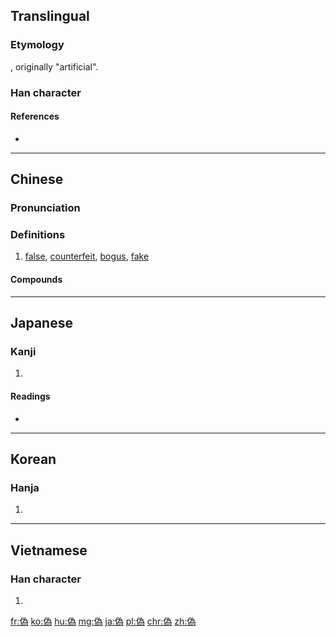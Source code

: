 {{also|伪|僞}}
==Translingual==

===Etymology===
{{Han compound|亻|為|t1=man|t2=to make|ls=ic}}, originally "artificial".

===Han character===
{{Han char|rn=9|rad=人|as=09|sn=11|four=22227|canj=OIKF|ids=⿰亻為}}

====References====
* {{Han ref|kx=0112.071|dkj=00927|hdz=10195.040|uh=507D|ud=20605|bh=B0B0|bd=45232}}

----

==Chinese==
{{zh-forms|s=伪|t2=僞}}

===Pronunciation===
{{zh-pron
|m=偽
|c=ngai6
|mn=gūi
|w=2hhue
|mc=y
|oc=y
|cat=a
}}

===Definitions===
{{zh-hanzi}}

# [[false]], [[counterfeit]], [[bogus]], [[fake]]
#: {{zh-usex|虛偽|sham; false; hypocritical; hypocrisy}}
#: {{zh-usex|偽造|to forge; to counterfeit}}
#: {{zh-usex|偽鈔|counterfeit banknote}}
#: {{zh-usex|偽政權|puppet government}}

====Compounds====
{{der5
|{{zh-l|偽鈔/伪钞}}
|{{zh-l|偽軍/伪军}}
|{{zh-l|偽君子/伪君子}}
|{{zh-l|偽劣/伪劣}}
|{{zh-l|偽麻黃鹼/伪麻黄碱}}
|{{zh-l|偽善/伪善}}
|{{zh-l|偽飾/伪饰}}
|{{zh-l|偽書/伪书}}
|{{zh-l|偽託/伪托}}
|{{zh-l|偽造/伪造}}
|{{zh-l|偽證/伪证}}
|{{zh-l|偽政府/伪政府}}
|{{zh-l|偽譔/伪撰}}
|{{zh-l|偽裝/伪装}}
|{{zh-l|偽足/伪足}}
|{{zh-l|偽作/伪作}}
|{{zh-l|虛偽/虚伪}}
}}

----

==Japanese==

===Kanji===
{{ja-kanji|grade=c|rs=人09|style=s|kyu=僞}}

# {{defn|lang=ja|sort=人09}}

====Readings====
* {{ja-readings|goon=[[が]] (ga), [[ぎ]] (gi)|kanon=[[が]] (ga), [[ぎ]] (gi)|kanyoon=[[か]] (ka)|kun=[[いつわる]] (itsuwaru), [[にせ]] (nise), [[いつわり]] (itsuwari)}}

----

==Korean==

===Hanja===
{{ko-hanja|hangeul=위|mr=wi}}

# {{defn|lang=ko|sort=人09}}

----

==Vietnamese==

===Han character===
{{vi-hantu|[[nguỵ]]|rs=人09}}

# {{defn|lang=vi|sort=人09}}

[[fr:偽]]
[[ko:偽]]
[[hu:偽]]
[[mg:偽]]
[[ja:偽]]
[[pl:偽]]
[[chr:偽]]
[[zh:偽]]